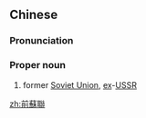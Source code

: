 {{also|前苏联}}
==Chinese==
{{zh-forms|s=前苏联|type=12}}
{{wikipedia|lang=zh}}

===Pronunciation===
{{zh-pron
|m=Qiánsūlián
|c=cin4 sou1 lyun4
|cat=pn
}}

===Proper noun===
{{zh-proper noun}}

# former [[Soviet Union]], [[ex]]-[[USSR]]

[[zh:前蘇聯]]